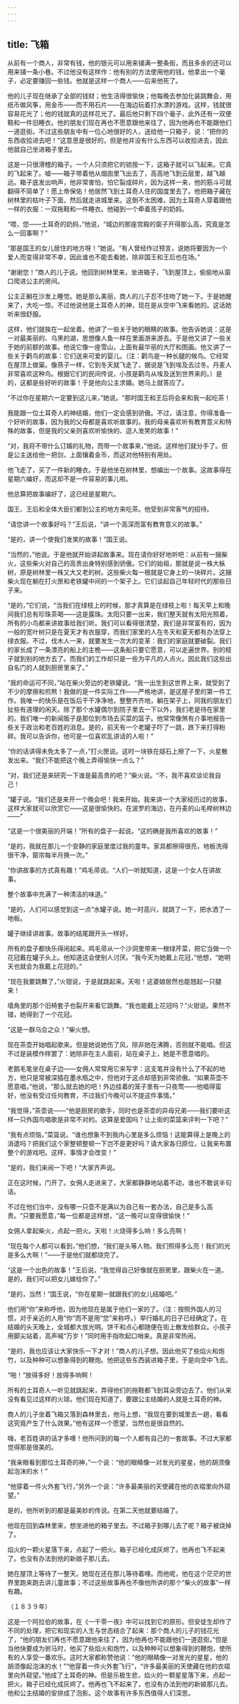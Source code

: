 ```yaml
---
---
---
```

title: 飞箱
---




从前有一个商人，非常有钱，他的银元可以用来铺满一整条街，而且多余的还可以用来铺一条小巷。不过他没有这样作：他有别的方法使用他的钱，他拿出一个毫子，必定要赚回一些钱。他就是这样一个商人——后来他死了。

他的儿子现在继承了全部的钱财；他生活得很愉快；他每晚去参加化装跳舞会，用纸币做风筝，用金币——而不用石片——在海边玩着打水漂的游戏。这样，钱就很容易花光了；他的钱就真的这样花光了。最后他只剩下四个毫子，此外还有一双便鞋和一件旧睡衣。他的朋友们现在再也不愿意跟他来往了，因为他再也不能跟他们一道逛街。不过这些朋友中有一位心地很好的人，送给他一只箱子，说：“把你的东西收拾进去吧！”这意思是很好的，但是他并没有什么东西可以收拾进去，因此他就自己坐进箱子里去。

这是一只很滑稽的箱子。一个人只须把它的锁按一下，这箱子就可以飞起来。它真的飞起来了。嘘——箱子带着他从烟囱里飞出去了，高高地飞到云层里，越飞越远。箱子底发出响声，他非常害怕，怕它裂成碎片，因为这样一来，他的筋斗可就翻得不简单了！愿上帝保佑！他居然飞到土耳奇人住的国度里去了。他把箱子藏在树林里的枯叶子下面，然后就走进城里来。这倒不太困难，因为土耳奇人穿着跟他一样的衣服：一双拖鞋和一件睡衣。他碰到一个牵着孩子的奶妈。

“喂，您——土耳奇的奶妈，”他说，“城边的那座宫殿的窗子开得那么高，究竟是怎么一回事啊？”

“那是国王的女儿居住的地方呀！”她说。“有人曾经作过预言，说她将要因为一个爱人而变得非常不幸，因此谁也不能去看她，除非国王和王后也在场。”

“谢谢您！”商人的儿子说。他回到树林里来，坐进箱子，飞到屋顶上，偷偷地从窗口爬进公主的房间。

公主正躺在沙发上睡觉。她是那么美丽，商人的儿子忍不住吻了她一下。于是她醒来了，大吃一惊。不过他说他是土耳奇人的神，现在是从空中飞来看她的。这话她听来很舒服。

这样，他们就挨在一起坐着。他讲了一些关于她的眼睛的故事。他告诉她说：这是一对最美丽的、乌黑的湖，思想像人鱼一样在里面游来游去。于是他又讲了一些关于她的前额的故事。他说它像一座雪山，上面有最华丽的大厅和图画。他又讲了一些关于鹳鸟的故事：它们送来可爱的婴儿。（注：鹳鸟是一种长腿的候鸟。它经常在屋顶上做窠。像燕子一样，它到冬天就飞走了，据说是飞到埃及去过冬。丹麦人非常喜欢这种鸟。根据它们的民间传说，小孩是鹳鸟从埃及送到世界来的。）是的，这都是些好听的故事！于是他向公主求婚。她马上就答应了。

“不过你在星期六一定要到这儿来，”她说。“那时国王和王后将会来和我一起吃茶！

我能跟一位土耳奇人的神结婚，他们一定会感到骄傲。不过，请注意，你得准备一个好听的故事，因为我的父母都是喜欢听故事的。我的母亲喜欢听有教育意义和特殊的故事，但是我的父亲则喜欢听愉快的、逗人发笑的故事！”

“对，我将不带什么订婚的礼物，而带一个故事来，”他说。这样他们就分手了。但是公主送给他一把剑，上面镶着金币，而这对他特别有用处。

他飞走了，买了一件新的睡衣。于是他坐在树林里，想编出一个故事。这故事得在星期六编好，而这却不是一件容易的事儿啦。

他总算把故事编好了，这已经是星期六。

国王、王后和全体大臣们都到公主的地方来吃茶。他受到非常客气的招待。

“请您讲一个故事好吗？”王后说，“讲一个高深而富有教育意义的故事。”

“是的，讲一个使我们发笑的故事！”国王说。

“当然的，”他说。于是他就开始讲起故事来。现在请你好好地听吧：从前有一捆柴火，这些柴火对自己的高贵出身特别感到骄傲。它们的始祖，那就是说一株大枞树，原是树林里一株又大又老的树。这些柴火每一根就是它身上的一块碎片。这捆柴火现在躺在打火匣和老铁罐中间的一个架子上。它们谈起自己年轻时代的那些日子来。

“是的，”它们说，“当我们在绿枝上的时候，那才真算是在绿枝上啦！每天早上和晚间我们总有珍珠茶喝——这是露珠。太阳只要一出来，我们整天就有太阳光照着，所有的小鸟都来讲故事给我们听。我们可以看得很清楚，我们是非常富有的，因为一般的宽叶树只是在夏天才有衣服穿，而我们家里的人在冬天和夏天都有办法穿上绿衣服。不过，伐木人一来，就要发生一次大的变革：我们的家庭就要破裂。我们的家长成了一条漂亮的船上的主桅——这条船只要它愿意，可以走遍世界。别的枝子就到别的地方去了。而我们的工作却只是一些为平凡的人点火。因此我们这些出自名门的人就到厨房里来了。”

“我的命运可不同，”站在柴火旁边的老铁罐说。“我一出生到这世界上来，就受到了不少的摩擦和煎熬！我做的是一件实际工作——严格地讲，是这屋子里的第一件工作。我唯一的快乐是在饭后干干净净地，整整齐齐地，躺在架子上，同我的朋友们扯些有道理的闲天。除了那个水罐偶尔到院子里去一下以外，我们老是待在家里的。我们唯一的新闻贩子是那位到市场去买菜的篮子。他常常像煞有介事地报告一些关于政治和老百姓的消息。是的，前天有一个老罐子吓了一跳，跌下来打得粉碎。我可以告诉你，他可是一位喜欢乱讲话的人啦！”

“你的话讲得未免太多了一点，”打火匣说。这时一块铁在燧石上擦了一下，火星散发出来。“我们不能把这个晚上弄得愉快一点么？”

“对，我们还是来研究一下谁是最高贵的吧？”柴火说。“不，我不喜欢谈论我自己！

”罐子说。“我们还是来开一个晚会吧！我来开始。我来讲一个大家经历过的故事，这样大家就可以欣赏它——这是很愉快的。在波罗的海边，在丹麦的山毛榉树林边——”

“这是一个很美丽的开端！”所有的盘子一起说。“这的确是我所喜欢的故事！”

“是的，我就在那儿一个安静的家庭里度过我的童年。家具都擦得很亮，地板洗得很干净，窗帘每半月换一次。”

“你讲故事的方式真有趣！”鸡毛帚说。“人们一听就知道，这是一个女人在讲故事。

整个故事中充满了一种清洁的味道。”

“是的，人们可以感觉到这一点”水罐子说。她一时高兴，就跳了一下，把水洒了一地板。

罐子继续讲故事。故事的结尾跟开头一样好。

所有的盘子都快乐得闹起来。鸡毛帚从一个沙洞里带来一根绿芹菜，把它当做一个花冠戴在罐子头上。他知道这会使别人讨厌。“我今天为她戴上花冠，”他想，“她明天也就会为我戴上花冠的。”

“现在我要跳舞了，”火钳说，于是就跳起来。天啦！这婆娘居然也能翘起一只腿来！

墙角里的那个旧椅套子也裂开来看它跳舞。“我也能戴上花冠吗？”火钳说。果然不错，她得到了一个花冠。

“这是一群乌合之众！”柴火想。

现在茶壶开始唱起歌来。但是她说她伤了风，除非她在沸腾，否则就不能唱。但这不过是装模作样罢了：她除非在主人面前，站在桌子上，她是不愿意唱的。

老鹅毛笔坐在桌子边——女佣人常常用它来写字：这支笔并没有什么了不起的地方，他只是常被深插在墨水瓶之中，但他对于这点却感到非常骄傲。“如果茶壶不愿意唱，”他说，“那么就去她的吧！外边挂着的笼子里有一只夜莺——他唱得蛮好，他没有受过任何教育，不过我们今晚可以不提这件事情。”

“我觉得，”茶壶说——“他是厨房的歌手，同时也是茶壶的异母兄弟——我们要听这样一只外国鸟唱歌是非常不对的。这算是爱国吗？让上街的菜篮来评判一下吧？”

“我有点烦恼，”菜篮说。“谁也想象不到我内心里是多么烦恼！这能算得上是晚上的消遣吗？把我们这个家整顿整顿一下岂不是更好吗？请大家各归原位，让我来布置整个的游戏吧。这样，事情才会改变！”

“是的，我们来闹一下吧！”大家齐声说。

正在这时候，门开了。女佣人走进来了，大家都静静地站着不动，谁也不敢说半句话。

不过在他们当中，没有哪一只壶不是满以为自己有一套办法，自己是多么高贵。“只要我愿意，”每一位都是这样想，“这一晚可以变得很愉快！”

女佣人拿起柴火，点起一把火。天啦！火烧得多么响！多么亮啊！

“现在每个人都可以看到，”他们想，“我们是头等人物。我们照得多么亮！我们的光是多么大啊！”——于是他们就都烧完了。

“这是一个出色的故事！”王后说。“我觉得自己好像就在厨房里，跟柴火在一道。是的，我们可以把女儿嫁给你了。”

“是的，当然！”国王说，“你在星期一就跟我们的女儿结婚吧。”

他们用“你”来称呼他，因为他现在是属于他们一家的了。（注：按照外国人的习惯，对于亲近的人用“你”而不是用“您”来称呼。）举行婚礼的日子已经确定了。在结婚的头天晚上，全城都大放光明。饼干和点心都随便在街上散发给群众。小孩子用脚尖站着，高声喊“万岁！”同时用手指吹起口哨来。真是非常热闹。

“是的，我也应该让大家快乐一下才对！”商人的儿子想。因此他买了些焰火和炮竹，以及种种可以想象得到的鞭炮。他把这些东西装进箱子里，于是向空中飞去。

“啪！”放得多好！放得多响啊！

所有的土耳奇人一听见就跳起来，弄得他们的拖鞋都飞到耳朵旁边去了。他们从来没有看见过这样的火球。他们现在知道了，要跟公主结婚的人就是土耳奇的神。

商人的儿子坐着飞箱又落到森林里去，他马上想，“我现在要到城里去一趟，看看这究竟产生了什么效果。”他有这样一个愿望，当然也是很自然的。

嗨，老百姓讲的话才多哩！他所问到的每一个人都有自己的一套故事。不过大家都觉得那是很美的。

“我亲眼看到那位土耳奇的神，”一个说：“他的眼睛像一对发光的星星，他的胡须像起泡沫的水！”

“他穿着一件火外套飞行，”另外一个说：“许多最美丽的天使藏在他的衣褶里向外窥望。”

是的，他所听到的都是最美妙的传说。在第二天他就要结婚了。

他现在回到森林里来，想坐进他的箱子里去。不过箱子到哪儿去了呢？箱子被烧掉了。

焰火的一颗火星落下来，点起了一把火。箱子已经化成灰烬了。他再也飞不起来了。也没有办法到他的新娘子那儿去。

她在屋顶上等待了一整天。她现在还在那儿等待着哩。而他呢，他在这个茫茫的世界里跑来跑去讲儿童故事；不过这些故事再也不像他所讲的那个“柴火的故事”一样有趣。

（１８３９年）

这是一个阿拉伯的故事，在《一千零一夜》中可以找到它的原形。但安徒生却作了不同的处理，把它和现实的人生与世态结合了起来：那个商人的儿子的钱花光了，“他的朋友们再也不愿意跟他来往了，因为他再也不能跟他们一道逛街。”但是当他快要成为驸马时，他买了些焰火和炮竹，以及种种可以想象得到的鞭炮，使所有的人享受一番欢乐。这时大家都称赞他说：“他的眼睛像一对发光的星星，他的胡须像起泡沫的水！”“他穿着一件火外套飞行”，“许多最美丽的天使藏在他的衣褶里向外窥望。”他成了土耳奇的神。但是乐极生悲，焰火的一颗星星落下来，点起一把火。箱子已经化成灰烬了。他再也飞不起来了，也没有办法到他的新娘那儿去。他和公主结婚的安排成了泡影。这个故事有许多东西值得人们深思。